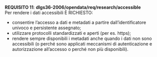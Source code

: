 ::: {#req-11 .callout-important appearance="simple" icon=false}
[**REQUISITO 11**]{.testo-rosso}: **dlgs36-2006/opendata/req/research/accessible**<br>
Per rendere i dati accessibili È RICHIESTO:

- consentire l’accesso a dati e metadati a partire dall’identificatore univoco e persistente assegnato;
- utilizzare protocolli standardizzati e aperti (per es. https);
- rendere sempre disponibili i metadati anche quando i dati non sono accessibili (o perché sono applicati meccanismi di autenticazione e autorizzazione all’accesso o perché non più disponibili).

:::
